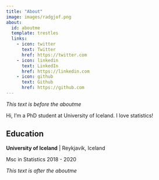 ```yaml
---
title: "About"
image: images/radgjof.png
about:
  id: aboutme
  template: trestles
  links:
    - icon: twitter
      text: Twitter
      href: https://twitter.com
    - icon: linkedin
      text: LinkedIn
      href: https://linkedin.com
    - icon: github
      text: Github
      href: https://github.com
---
```


*This text is before the aboutme*

::: {#aboutme}

Hi, I'm a PhD student at University of Iceland. I love statistics!

## Education

**University of Iceland** | Reykjavík, Iceland

Msc in Statistics 2018 - 2020

:::


*This text is after the aboutme*